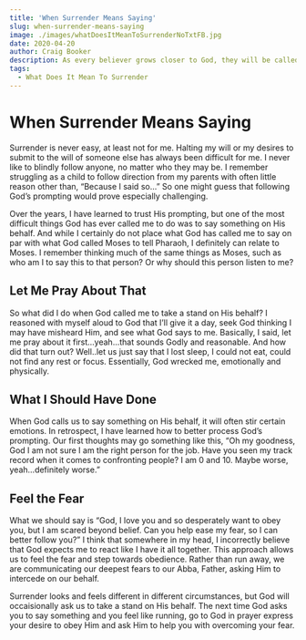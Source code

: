 ```yaml
---
title: 'When Surrender Means Saying'
slug: when-surrender-means-saying
image: ./images/whatDoesItMeanToSurrenderNoTxtFB.jpg
date: 2020-04-20
author: Craig Booker
description: As every believer grows closer to God, they will be called to deeper levels of surrender. Here we talk about when surrender means saying.
tags:
  - What Does It Mean To Surrender
---
```


# When Surrender Means Saying

Surrender is never easy, at least not for me. Halting my will or my desires to submit to the will of someone else has always been difficult for me. I never like to blindly follow anyone, no matter who they may be. I remember struggling as a child to follow direction from my parents with often little reason other than, “Because I said so...” So one might guess that following God’s prompting would prove especially challenging.

Over the years, I have learned to trust His prompting, but one of the most difficult things God has ever called me to do was to say something on His behalf. And while I certainly do not place what God has called me to say on par with what God called Moses to tell Pharaoh, I definitely can relate to Moses. I remember thinking much of the same things as Moses, such as who am I to say this to that person? Or why should this person listen to me?

## Let Me Pray About That

So what did I do when God called me to take a stand on His behalf? I reasoned with myself aloud to God that I’ll give it a day, seek God thinking I may have misheard Him, and see what God says to me. Basically, I said, let me pray about it first...yeah...that sounds Godly and reasonable. And how did that turn out? Well..let us just say that I lost sleep, I could not eat, could not find any rest or focus. Essentially, God wrecked me, emotionally and physically.

## What I Should Have Done

When God calls us to say something on His behalf, it will often stir certain emotions. In retrospect, I have learned how to better process God’s prompting. Our first thoughts may go something like this, “Oh my goodness, God I am not sure I am the right person for the job. Have you seen my track record when it comes to confronting people? I am 0 and 10. Maybe worse, yeah...definitely worse.”

## Feel the Fear

What we should say is “God, I love you and so desperately want to obey you, but I am scared beyond belief. Can you help ease my fear, so I can better follow you?” I think that somewhere in my head, I incorrectly believe that God expects me to react like I have it all together. This approach allows us to feel the fear and step towards obedience. Rather than run away, we are communicating our deepest fears to our Abba, Father, asking Him to intercede on our behalf.

Surrender looks and feels different in different circumstances, but God will occaisionally ask us to take a stand on His behalf. The next time God asks you to say something and you feel like running, go to God in prayer express your desire to obey Him and ask Him to help you with overcoming your fear.
